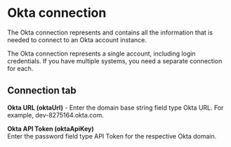 
# Okta connection

<head>
  <meta name="guidename" content="Integration"/>
  <meta name="context" content="GUID-ab3ab6b6-3d61-4f23-a3d7-9dca884a5e62"/>
</head>


The Okta connection represents and contains all the information that is needed to connect to an Okta account instance.

The Okta connection represents a single account, including login credentials. If you have multiple systems, you need a separate connection for each.

## Connection tab

**Okta URL \(oktaUrl\)** - 
Enter the domain base string field type Okta URL. For example, dev-8275164.okta.com.

**Okta API Token \(oktaApiKey\)**   
Enter the password field type API Token for the respective Okta domain.


<TestConnection />